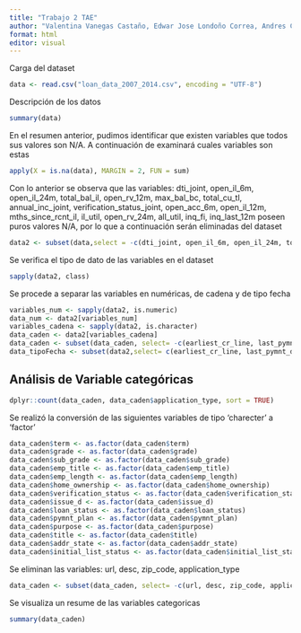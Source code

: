 ```yaml
---
title: "Trabajo 2 TAE"
author: "Valentina Vanegas Castaño, Edwar Jose Londoño Correa, Andres Castrillón Velasquez, Diego Andres Chavarria Riaño, Sebastian Rendon Arteaga"
format: html
editor: visual
---
```


Carga del dataset

```r
data <- read.csv("loan_data_2007_2014.csv", encoding = "UTF-8")
```

Descripción de los datos

```r
summary(data)
```

En el resumen anterior, pudimos identificar que existen variables que todos sus valores son N/A. A continuación de examinará cuales variables son estas

```r
apply(X = is.na(data), MARGIN = 2, FUN = sum)

```

Con lo anterior se observa que las variables: dti_joint, open_il_6m, open_il_24m, total_bal_il, open_rv_12m, max_bal_bc, total_cu_tl, annual_inc_joint, verification_status_joint, open_acc_6m, open_il_12m, mths_since_rcnt_il, il_util, open_rv_24m, all_util, inq_fi, inq_last_12m poseen puros valores N/A, por lo que a continuación serán eliminadas del dataset

```r
data2 <- subset(data,select = -c(dti_joint, open_il_6m, open_il_24m, total_bal_il, open_rv_12m, max_bal_bc, total_cu_tl, annual_inc_joint, verification_status_joint, open_acc_6m, open_il_12m, mths_since_rcnt_il, il_util, open_rv_24m, all_util, inq_fi, inq_last_12m))
```

Se verifica el tipo de dato de las variables en el dataset

```r
sapply(data2, class)
```

Se procede a separar las variables en numéricas, de cadena y de tipo fecha

```r
variables_num <- sapply(data2, is.numeric)
data_num <- data2[variables_num]
variables_cadena <- sapply(data2, is.character)
data_caden <- data2[variables_cadena]
data_caden <- subset(data_caden, select= -c(earliest_cr_line, last_pymnt_d, next_pymnt_d, last_credit_pull_d))
data_tipoFecha <- subset(data2,select= c(earliest_cr_line, last_pymnt_d, next_pymnt_d, last_credit_pull_d))

```

## Análisis de Variable categóricas

```r
dplyr::count(data_caden, data_caden$application_type, sort = TRUE)
```

Se realizó la conversión de las siguientes variables de tipo 'charecter' a 'factor'

```r
data_caden$term <- as.factor(data_caden$term)
data_caden$grade <- as.factor(data_caden$grade)
data_caden$sub_grade <- as.factor(data_caden$sub_grade)
data_caden$emp_title <- as.factor(data_caden$emp_title)
data_caden$emp_length <- as.factor(data_caden$emp_length)
data_caden$home_ownership <- as.factor(data_caden$home_ownership)
data_caden$verification_status <- as.factor(data_caden$verification_status)
data_caden$issue_d <- as.factor(data_caden$issue_d)
data_caden$loan_status <- as.factor(data_caden$loan_status)
data_caden$pymnt_plan <- as.factor(data_caden$pymnt_plan)
data_caden$purpose <- as.factor(data_caden$purpose)
data_caden$title <- as.factor(data_caden$title)
data_caden$addr_state <- as.factor(data_caden$addr_state)
data_caden$initial_list_status <- as.factor(data_caden$initial_list_status)

```

Se eliminan las variables: url, desc, zip_code, application_type

```r
data_caden <- subset(data_caden, select= -c(url, desc, zip_code, application_type))
```

Se visualiza un resume de las variables categoricas

```r
summary(data_caden)
```

